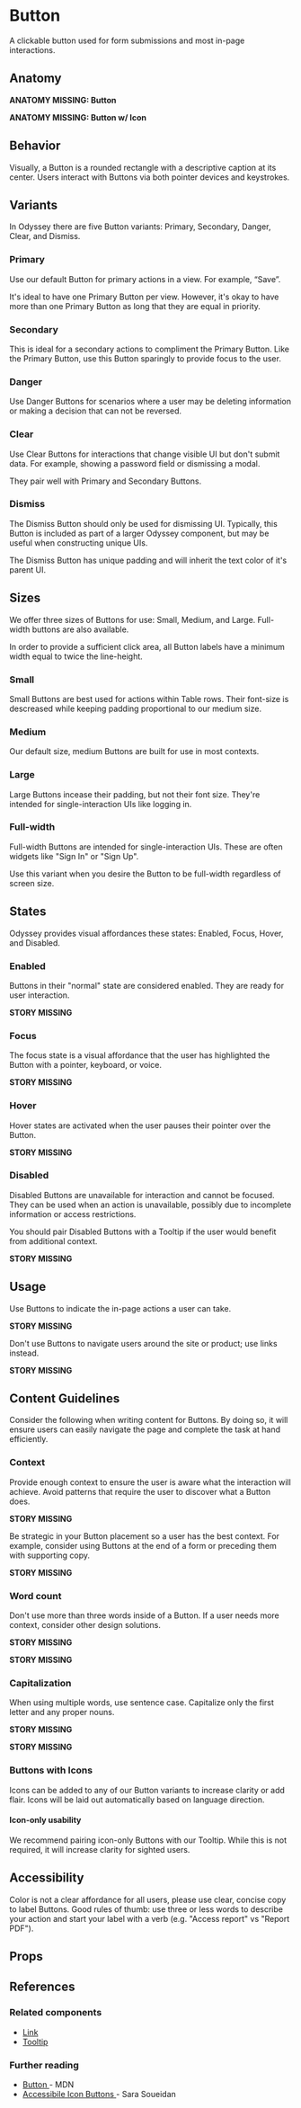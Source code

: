 
# Button

A clickable button used for form submissions and most in-page interactions.

## Anatomy

**ANATOMY MISSING: Button**

**ANATOMY MISSING: Button w/ Icon**

## Behavior

Visually, a Button is a rounded rectangle with a descriptive caption at its center. Users interact with Buttons via both pointer devices and keystrokes.

## Variants

In Odyssey there are five Button variants: Primary, Secondary, Danger, Clear, and Dismiss.

### Primary

Use our default Button for primary actions in a view. For example, “Save”.

It's ideal to have one Primary Button per view. However, it's okay to have more than one Primary Button as long that they are equal in priority.

<Canvas>
  <Story id="components-button--primary" />
</Canvas>

### Secondary

This is ideal for a secondary actions to compliment the Primary Button. Like the Primary Button, use this Button sparingly to provide focus to the user.

<Canvas>
  <Story id="components-button--secondary" />
</Canvas>

### Danger

Use Danger Buttons for scenarios where a user may be deleting information or making a decision that can not be reversed.

<Canvas>
  <Story id="components-button--danger" />
</Canvas>

### Clear

Use Clear Buttons for interactions that change visible UI but don't submit data. For example, showing a password field or dismissing a modal.

They pair well with Primary and Secondary Buttons.

<Canvas>
  <Story id="components-button--clear" />
</Canvas>

### Dismiss

The Dismiss Button should only be used for dismissing UI. Typically, this Button is included as part of a larger Odyssey component, but may be useful when constructing unique UIs.

The Dismiss Button has unique padding and will inherit the text color of it's parent UI.

<Canvas>
  <Story id="components-button--dismiss" />
</Canvas>

## Sizes

We offer three sizes of Buttons for use: Small, Medium, and Large. Full-width buttons are also available.

In order to provide a sufficient click area, all Button labels have a minimum width equal to twice the line-height.

### Small

Small Buttons are best used for actions within Table rows. Their font-size is descreased while keeping padding proportional to our medium size.

<Canvas>
  <Story id="components-button--small" />
</Canvas>

### Medium

Our default size, medium Buttons are built for use in most contexts.

<Canvas>
  <Story id="components-button--medium" />
</Canvas>

### Large

Large Buttons incease their padding, but not their font size. They're intended for single-interaction UIs like logging in.

<Canvas>
  <Story id="components-button--large" />
</Canvas>

### Full-width

Full-width Buttons are intended for single-interaction UIs. These are often widgets like "Sign In" or "Sign Up".

Use this variant when you desire the Button to be full-width regardless of screen size.

<Canvas>
  <Story id="components-button--wide" />
</Canvas>

## States

Odyssey provides visual affordances these states: Enabled, Focus, Hover, and Disabled.

### Enabled

Buttons in their "normal" state are considered enabled. They are ready for user interaction.

**STORY MISSING**

### Focus

The focus state is a visual affordance that the user has highlighted the Button with a pointer, keyboard, or voice.

**STORY MISSING**

### Hover

Hover states are activated when the user pauses their pointer over the Button.

**STORY MISSING**

### Disabled

Disabled Buttons are unavailable for interaction and cannot be focused. They can be used when an action is unavailable, possibly due to incomplete information or access restrictions.

You should pair Disabled Buttons with a Tooltip if the user would benefit from additional context.

**STORY MISSING**

## Usage

Use Buttons to indicate the in-page actions a user can take.

**STORY MISSING**

Don't use Buttons to navigate users around the site or product; use links instead.

**STORY MISSING**

## Content Guidelines

Consider the following when writing content for Buttons. By doing so, it will ensure users can easily navigate the page and complete the task at hand efficiently.

### Context

Provide enough context to ensure the user is aware what the interaction will achieve. Avoid patterns that require the user to discover what a Button does.

**STORY MISSING**

Be strategic in your Button placement so a user has the best context. For example, consider using Buttons at the end of a form or preceding them with supporting copy.

**STORY MISSING**

### Word count

Don't use more than three words inside of a Button. If a user needs more context, consider other design solutions.

**STORY MISSING**

**STORY MISSING**

### Capitalization

When using multiple words, use sentence case. Capitalize only the first letter and any proper nouns.

**STORY MISSING**

**STORY MISSING**

### Buttons with Icons

Icons can be added to any of our Button variants to increase clarity or add flair. Icons will be laid out automatically based on language direction.

<Canvas>
  <Story id="components-button--with-icon" />
</Canvas>

#### Icon-only usability

We recommend pairing icon-only Buttons with our Tooltip. While this is not required, it will increase clarity for sighted users.

<Canvas>
  <Story id="components-button--icon-only" />
</Canvas>

## Accessibility

Color is not a clear affordance for all users, please use clear, concise copy to label Buttons. Good rules of thumb: use three or less words to describe your action and start your label with a verb (e.g. "Access report" vs "Report PDF").

## Props

<ArgsTable />

<ThemeTable componentThemeReducer={theme} />

## References

### Related components

- <a href="?path=/docs/components-link--default#link">Link</a>
- <a href="?path=/docs/components-tooltip--default#tooltip">Tooltip</a>

### Further reading

- <a href="https://developer.mozilla.org/en-US/docs/Web/HTML/Element/button">
    Button
  </a> - MDN
- <a href="https://www.sarasoueidan.com/blog/accessible-icon-buttons/">
    Accessibile Icon Buttons
  </a> - Sara Soueidan
